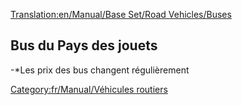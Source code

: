 [[Translation:en/Manual/Base Set/Road Vehicles/Buses]]

{{fr/Manual/Base Set/Road Vehicles/Vehicule routier|nom      = Bus MPS Regal
  |img      = en/Manual/Base Set/Road Vehicles/Bus-MPS Regal.png
  |prix     = 4920£ (9840$)
  |vitesse  = 56 km/h (35 mph)
  |annualite= 426£ (852$)
  |design   = 1930
  |vie      = 12
  |capacite = 31 passagers
}}
{{fr/Manual/Base Set/Road Vehicles/Vehicule routier|nom      = Bus Hereford Leopard
  |img      = en/Manual/Base Set/Road Vehicles/Bus-Hereford Leopard.png
  |prix     = 5740£ (11480$) 
  |vitesse  = 88 km/h (55 mph)
  |annualite= 600£ (1200$)
  |design   = 1964
  |vie      = 15
  |capacite = 35 passagers
}}
{{fr/Manual/Base Set/Road Vehicles/Vehicule routier|nom      = Bus Foster
  |img      = en/Manual/Base Set/Road Vehicles/Bus-foster.png
  |prix     = 6150£ (12300$) 
  |vitesse  = 112 km/h (70 mph)
  |annual   = 834£ (1668$)
  |design   = 1986
  |vie      = 15
  |capacite = 37 passagers
}}
{{fr/Manual/Base Set/Road Vehicles/Vehicule routier|nom      = Superbus Foster MkII
  |img      = en/Manual/Base Set/Road Vehicles/Bus-Foster MkII Superbus.png
  |prix     = 6560£ (13120$) 
  |vitesse  = 127 km/h (79 mph)
  |annualite= 1125£ (2250$)
  |design   = 2008
  |vie      = 15
  |capacite = 40 passagers
}}

==Bus du Pays des jouets==
{{fr/Manual/Base Set/Road Vehicles/Vehicule routier|nom      = Bus Ploddyphut MkI
  |img      = en/Manual/Base Set/Road Vehicles/Ploddyphut MkI Bus.png
  |prix     = *4920£
  |vitesse  = 56 km/h 
  |annualite= 426£
  |design   = 1945
  |vie      = 15
  |capacite = 30 passagers
}}
{{fr/Manual/Base Set/Road Vehicles/Vehicule routier|nom      = Bus Ploddyphut MkII
  |img      = en/Manual/Base Set/Road Vehicles/Ploddyphut MkII Bus.png
  |prix     = *5740£
  |vitesse  = 96 km/h 
  |annualite= 804£
  |design   = 1972
  |vie      = 15
  |capacite = 35 passagers
}}
{{fr/Manual/Base Set/Road Vehicles/Vehicule routier|nom      = Bus Ploddyphut MkIII
  |img      = en/Manual/Base Set/Road Vehicles/Ploddyphut MkIII Bus.png
  |prix     = *6560£
  |vitesse  = 120 km/h 
  |annualite= 1125£
  |design   = 2010
  |vie      = 15
  |capacite = 38 passagers
}}
-*Les prix des bus changent régulièrement

[[Category:fr/Manual/Véhicules routiers]]